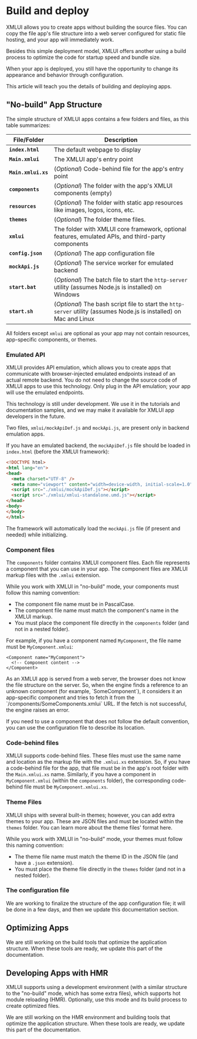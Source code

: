 
# Build and deploy

XMLUI allows you to create apps without building the source files. You can copy the file app's file structure into a web server configured for static file hosting, and your app will immediately work.

Besides this simple deployment model, XMLUI offers another using a build process to optimize the code for startup speed and bundle size.

When your app is deployed, you still have the opportunity to change its appearance and behavior through configuration.

This article will teach you the details of building and deploying apps.

## "No-build" App Structure

The simple structure of XMLUI apps contains a few folders and files, as this table summarizes:

| File/Folder | Description |
| --- | --- |
| **`index.html`** | The default webpage to display |
| **`Main.xmlui`** | The XMLUI app's entry point |
| **`Main.xmlui.xs`** | (*Optional*) Code-behind file for the app's entry point |
| **`components`** | (*Optional*) The folder with the app's XMLUI components (empty) |
| **`resources`** | (*Optional*) The folder with static app resources like images, logos, icons, etc. |
| **`themes`** | (*Optional*) The folder theme files. |
| **`xmlui`** | The folder with XMLUI core framework, optional features, emulated APIs, and third-party components |
| **`config.json`** | (*Optional*) The app configuration file |
| **`mockApi.js`** | (*Optional*) The service worker for emulated backend |
| **`start.bat`** | (*Optional*) The batch file to start the `http-server` utility (assumes Node.js is installed) on Windows |
| **`start.sh`** | (*Optional*) The bash script file to start the `http-server` utility (assumes Node.js is installed) on Mac and Linux |

All folders except `xmlui` are optional as your app may not contain resources, app-specific components, or themes.

### Emulated API

XMLUI provides API emulation, which allows you to create apps that communicate with browser-injected emulated endpoints instead of an actual remote backend. You do not need to change the source code of XMLUI apps to use this technology. Only plug in the API emulation; your app will use the emulated endpoints.

<Callout type="info" emoji="📔">
This technology is still under development. We use it in the tutorials and documentation samples, and we may make it available for XMLUI app developers in the future.
</Callout>

Two files, `xmlui/mockApiDef.js` and `mockApi.js`, are present only in backend emulation apps.

If you have an emulated backend, the `mockApiDef.js` file should be loaded in `index.html` (before the XMLUI framework):

```html copy filename="index.html" {6} /emulatedApi.js/
<!DOCTYPE html>
<html lang="en">
<head>
  <meta charset="UTF-8" />
  <meta name="viewport" content="width=device-width, initial-scale=1.0" />
  <script src="./xmlui/mockApiDef.js"></script>
  <script src="./xmlui/xmlui-standalone.umd.js"></script>
</head>
<body>
</body>
</html>
```

The framework will automatically load the `mockApi.js` file (if present and needed) while initializing.

### Component files

The `components` folder contains XMLUI component files. Each file represents a component that you can use in your app. The component files are XMLUI markup files with the `.xmlui` extension.

While you work with XMLUI in "no-build" mode, your components must follow this naming convention:

- The component file name must be in PascalCase.
- The component file name must match the component's name in the XMLUI markup.
- You must place the component file directly in the `components` folder (and not in a nested folder).

For example, if you have a component named `MyComponent`, the file name must be `MyComponent.xmlui`:

```ueml copy filename="components/MyComponent.xmlui"
<Component name="MyComponent">
  <!-- Component content -->
</Component>
```

<Callout type="info" emoji="📔">
As an XMLUI app is served from a web server, the browser does not know the file structure on the server. So, when the engine finds a reference to an unknown component (for example, `SomeComponent`), it considers it an app-specific component and tries to fetch it from the `/components/SomeComponents.xmlui` URL. If the fetch is not successful, the engine raises an error.
</Callout>

If you need to use a component that does not follow the default convention, you can use the configuration file to describe its location.

### Code-behind files

XMLUI supports code-behind files. These files must use the same name and location as the markup file with the `.xmlui.xs` extension. So, if you have a code-behind file for the app, that file must be in the app's root folder with the `Main.xmlui.xs` name. Similarly, if you have a component in `MyComponent.xmlui` (within the `components` folder), the corresponding code-behind file must be `MyComponent.xmlui.xs`.

### Theme Files

XMLUI ships with several built-in <SmartLink href={THEMES_DEFINITIONS}>themes</SmartLink>; however, you can add extra themes to your app. These are JSON files and must be located within the `themes` folder. You can learn more about the theme files' format <SmartLink href={THEMES_WHAT_A_THEME_CONTAINS}>here</SmartLink>.

While you work with XMLUI in "no-build" mode, your themes must follow this naming convention:

- The theme file name must match the theme ID in the JSON file (and have a `.json` extension).
- You must place the theme file directly in the `themes` folder (and not in a nested folder).

### The configuration file

<Callout type="warning">
We are working to finalize the structure of the app configuration file; it will be done in a few days, and then we update this documentation section.
</Callout>

## Optimizing Apps

<Callout type="warning">
We are still working on the build tools that optimize the application structure. When these tools are ready, we update this part of the documentation.
</Callout>

## Developing Apps with HMR

XMLUI supports using a development environment (with a similar structure to the "no-build" mode, which has some extra files), which supports hot module reloading (HMR). Optionally, use this mode and its build process to create optimized files.

<Callout type="warning">
We are still working on the HMR environment and building tools that optimize the application structure. When these tools are ready, we update this part of the documentation.
</Callout>

